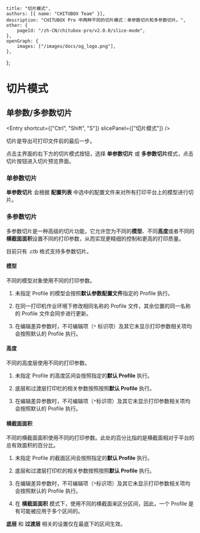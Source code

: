 
	title: "切片模式",
	authors: [{ name: "CHITUBOX Team" }],
	description: "CHITUBOX Pro 中两种不同的切片模式：单参数切片和多参数切片。",
	other: {
		pageId: "/zh-CN/chitubox-pro/v2.0.0/slice-mode",
	},
	openGraph: {
		images: ["/images/docs/og_logo.png"],
	},
};

# 切片模式

## 单参数/多参数切片

<Entry shortcut={["Ctrl", "Shift", "S"]} slicePanel={["切片模式"]} />

切片是导出可打印文件前的最后一步。

点击主界面的右下方的切片模式按钮，选择 **单参数切片** 或 **多参数切片**模式，点击切片按钮进入切片预览界面。

### 单参数切片

**单参数切片** 会根据 **配置列表** 中选中的配置文件来对所有打印平台上的模型进行切片。

### 多参数切片

多参数切片是一种高级的切片功能，它允许您为不同的**模型**、不同**高度**或者不同的**横截面面积**设置不同的打印参数，从而实现更精细的控制和更高的打印质量。

<Admonition type="note" title="注意">
	目前只有 .ctb 格式支持多参数切片。
</Admonition>

#### 模型

不同的模型对象使用不同的打印参数。

1. 未指定 Profile 的模型会按照**默认参数配置文件**指定的 Profile 执行。

1. 在同一打印机作业环境下修改相同名称的 Profile 文件，其余位置的同一名称的 Profile 文件会同步进行更新。

1. 在编辑差异参数时，不可编辑项（`*` 标识项）及其它未显示打印参数相关项均会按照默认的 Profile 执行。

#### 高度

不同的高度层使用不同的打印参数。

1. 未指定 Profile 的高度区间会按照指定的**默认 Profile** 执行。

1. 底层和过渡层打印栏的相关参数按照按照**默认 Profile** 执行。

1. 在编辑差异参数时，不可编辑项（`*`标识项）及其它未显示打印参数相关项均会按照默认的 Profile 执行。

#### 横截面面积

不同的横截面面积使用不同的打印参数。此处的百分比指的是横截面相对于平台的总有效面积的百分比。

1. 未指定 Profile 的截面区间会按照指定的**默认 Profile** 执行。

1. 底层和过渡层打印栏的相关参数按照按照**默认 Profile** 执行。

1. 在编辑差异参数时，不可编辑项（`*`标识项）及其它未显示打印参数相关项均会按照默认的 Profile 执行。

1. 在 **横截面面积** 模式下，使用不同的横截面来区分区间，因此，一个 Profile 是有可能被应用于多个区间的。

**底层** 和 **过渡层** 相关的设置仅在最底下的区间生效。
